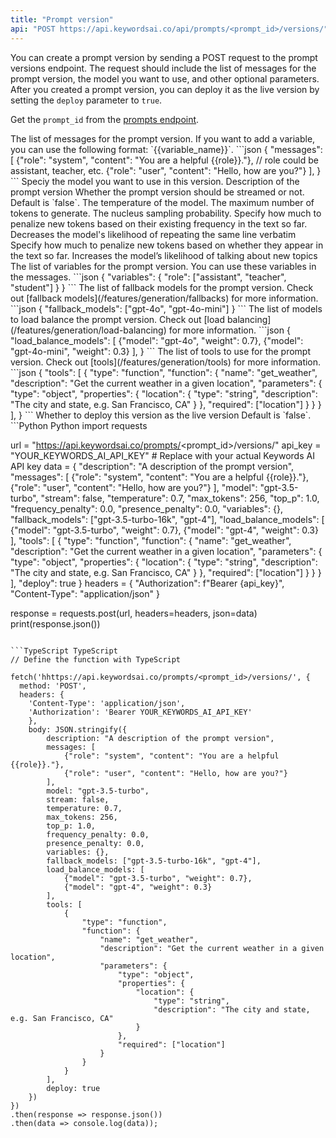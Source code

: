 ```yaml
---
title: "Prompt version"
api: "POST https://api.keywordsai.co/api/prompts/<prompt_id>/versions/"
---
```


You can create a prompt version by sending a POST request to the prompt versions endpoint. The request should include the list of messages for the prompt version, the model you want to use, and other optional parameters. After you created a prompt version, you can deploy it as the live version by setting the `deploy` parameter to `true`. 

Get the `prompt_id` from the [prompts endpoint](/api-endpoints/prompt-endpoints/create-prompts).

<ParamField path="messages" type="array" required={true}>
    The list of messages for the prompt version. If you want to add a variable, you can use the following format: `{{variable_name}}`.
    <Accordion title="Example">
```json
{
"messages": [
    {"role": "system", "content": "You are a helpful {{role}}."}, // role could be assistant, teacher, etc.
    {"role": "user", "content": "Hello, how are you?"}
  ],
}
```
    </Accordion>
</ParamField>
<ParamField path="model" type="string" required>
 Speciy the model you want to use in this version. 
</ParamField>

<ParamField path="description" type="string">
    Description of the prompt version
</ParamField>

<ParamField path="stream" type="boolean">
  Whether the prompt version should be streamed or not. Default is `false`.
</ParamField>

<ParamField path="temperature" type="float">
    The temperature of the model.
</ParamField>

<ParamField path="max_tokens" type="integer">
    The maximum number of tokens to generate.
</ParamField>

<ParamField path="top_p" type="float">
    The nucleus sampling probability.
</ParamField>

<ParamField path="frequency_penalty" type="float">
Specify how much to penalize new tokens based on their existing frequency in the text so far. Decreases the model's likelihood of repeating the same line verbatim
</ParamField>

<ParamField path="presence_penalty" type="float">
Specify how much to penalize new tokens based on whether they appear in the text so far. Increases the model’s likelihood of talking about new topics
</ParamField>

<ParamField path="variables" type="object">
    The list of variables for the prompt version. You can use these variables in the messages.
    <Accordion title="Example">
```json
{
  "variables": {
    "role": ["assistant", "teacher", "student"]
  }
}
```
    </Accordion>
</ParamField>

<ParamField path="fallback_models" type="array">
    The list of fallback models for the prompt version. Check out [fallback models](/features/generation/fallbacks) for more information.
    <Accordion title="Example">
```json
{
  "fallback_models": ["gpt-4o", "gpt-4o-mini"]
}
```
    </Accordion>
</ParamField>

<ParamField path="load_balance_models" type="array">
    The list of models to load balance the prompt version. Check out [load balancing](/features/generation/load-balancing) for more information.
    <Accordion title="Example">
```json
{
"load_balance_models": [
    {"model": "gpt-4o", "weight": 0.7},
    {"model": "gpt-4o-mini", "weight": 0.3}
  ],
}
```
    </Accordion>
</ParamField>

<ParamField path="tools" type="array">
    The list of tools to use for the prompt version. Check out [tools](/features/generation/tools) for more information.
    <Accordion title="Example">
```json
{
"tools": [
    {
      "type": "function",
      "function": {
        "name": "get_weather",
        "description": "Get the current weather in a given location",
        "parameters": {
          "type": "object",
          "properties": {
            "location": {
              "type": "string",
              "description": "The city and state, e.g. San Francisco, CA"
            }
          },
          "required": ["location"]
        }
      }
    }
  ],
}
```
    </Accordion>
</ParamField>

<ParamField path="deploy" type="boolean">
   Whether to deploy this version as the live version Default is `false`.
</ParamField>

<RequestExample>
```Python Python
import requests

url = "https://api.keywordsai.co/prompts/<prompt_id>/versions/"
api_key = "YOUR_KEYWORDS_AI_API_KEY" # Replace with your actual Keywords AI API key
data = {
"description": "A description of the prompt version",
  "messages": [
    {"role": "system", "content": "You are a helpful {{role}}."},
    {"role": "user", "content": "Hello, how are you?"}
  ],
  "model": "gpt-3.5-turbo",
  "stream": false,
  "temperature": 0.7,
  "max_tokens": 256,
  "top_p": 1.0,
  "frequency_penalty": 0.0,
  "presence_penalty": 0.0,
  "variables": {},
  "fallback_models": ["gpt-3.5-turbo-16k", "gpt-4"],
  "load_balance_models": [
    {"model": "gpt-3.5-turbo", "weight": 0.7},
    {"model": "gpt-4", "weight": 0.3}
  ],
  "tools": [
    {
      "type": "function",
      "function": {
        "name": "get_weather",
        "description": "Get the current weather in a given location",
        "parameters": {
          "type": "object",
          "properties": {
            "location": {
              "type": "string",
              "description": "The city and state, e.g. San Francisco, CA"
            }
          },
          "required": ["location"]
        }
      }
    }
  ],
  "deploy": true
}
headers = {
    "Authorization": f"Bearer {api_key}",
    "Content-Type": "application/json"
}

response = requests.post(url, headers=headers, json=data)
print(response.json())
```

```TypeScript TypeScript
// Define the function with TypeScript

fetch('hhttps://api.keywordsai.co/prompts/<prompt_id>/versions/', {
  method: 'POST',
  headers: {
    'Content-Type': 'application/json',
    'Authorization': 'Bearer YOUR_KEYWORDS_AI_API_KEY'
    },
    body: JSON.stringify({
        description: "A description of the prompt version",
        messages: [
            {"role": "system", "content": "You are a helpful {{role}}."},
            {"role": "user", "content": "Hello, how are you?"}
        ],
        model: "gpt-3.5-turbo",
        stream: false,
        temperature: 0.7,
        max_tokens: 256,
        top_p: 1.0,
        frequency_penalty: 0.0,
        presence_penalty: 0.0,
        variables: {},
        fallback_models: ["gpt-3.5-turbo-16k", "gpt-4"],
        load_balance_models: [
            {"model": "gpt-3.5-turbo", "weight": 0.7},
            {"model": "gpt-4", "weight": 0.3}
        ],
        tools: [
            {
                "type": "function",
                "function": {
                    "name": "get_weather",
                    "description": "Get the current weather in a given location",
                    "parameters": {
                        "type": "object",
                        "properties": {
                            "location": {
                                "type": "string",
                                "description": "The city and state, e.g. San Francisco, CA"
                            }
                        },
                        "required": ["location"]
                    }
                }
            }
        ],
        deploy: true
    })
})
.then(response => response.json())
.then(data => console.log(data));
```
</RequestExample>


